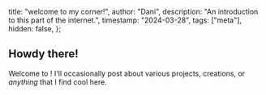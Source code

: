   title: "welcome to my corner!",
  author: "Dani",
  description: "An introduction to this part of the internet.",
  timestamp: "2024-03-28",
  tags: ["meta"],
  hidden: false,
};

<Head {...context} />

## Howdy there!

Welcome to <CornerBrand />! I'll occasionally post about various projects, creations, or _anything_ that I find cool here.
